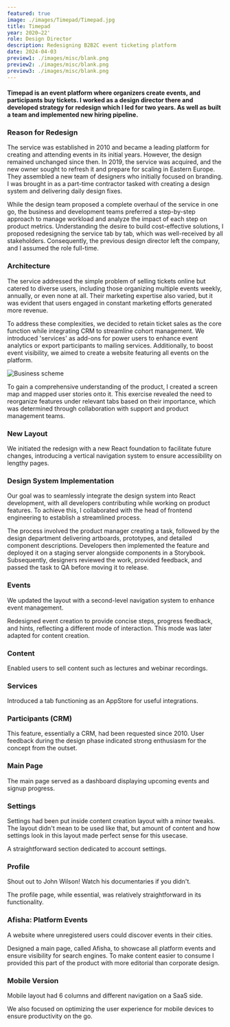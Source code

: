 ```yaml
---
featured: true
image: ./images/Timepad/Timepad.jpg
title: Timepad
year: 2020—22'
role: Design Director
description: Redesigning B2B2C event ticketing platform
date: 2024-04-03
preview1: ./images/misc/blank.png
preview2: ./images/misc/blank.png
preview3: ./images/misc/blank.png
---
```





#### <span class="text-gray-700">Timepad is an event platform where organizers create events, and participants buy tickets.</span> I worked as a design director there and developed strategy for redesign which I led for two years. As well as built a team and implemented new hiring pipeline.

### Reason for Redesign

The service was established in 2010 and became a leading platform for creating and attending events in its initial years. However, the design remained unchanged since then. In 2019, the service was acquired, and the new owner sought to refresh it and prepare for scaling in Eastern Europe. They assembled a new team of designers who initially focused on branding. I was brought in as a part-time contractor tasked with creating a design system and delivering daily design fixes.

While the design team proposed a complete overhaul of the service in one go, the business and development teams preferred a step-by-step approach to manage workload and analyze the impact of each step on product metrics. Understanding the desire to build cost-effective solutions, I proposed redesigning the service tab by tab, which was well-received by all stakeholders. Consequently, the previous design director left the company, and I assumed the role full-time.

### Architecture

The service addressed the simple problem of selling tickets online but catered to diverse users, including those organizing multiple events weekly, annually, or even none at all. Their marketing expertise also varied, but it was evident that users engaged in constant marketing efforts generated more revenue.

To address these complexities, we decided to retain ticket sales as the core function while integrating CRM to streamline cohort management. We introduced 'services' as add-ons for power users to enhance event analytics or export participants to mailing services. Additionally, to boost event visibility, we aimed to create a website featuring all events on the platform.

![Business scheme](./images/Timepad/Scheme.png)

To gain a comprehensive understanding of the product, I created a screen map and mapped user stories onto it. This exercise revealed the need to reorganize features under relevant tabs based on their importance, which was determined through collaboration with support and product management teams.

<SingleImage alt="Architecture" src={Architecture} customClass="" caption='Screen map was made together with a product manager who was in charge of redesign. It came out as a useful exercise to get a common ground and guarantee a fruitful collaboration. Making a table was another useful exercise on my request to present it to CEO. It helped to shape backlog drastically.'/>

### New Layout

<SingleVideo src={Navigation} customClass="" caption='Desktop first, 12 column, responsive layout that could accomodate expanded and hidden navigation.'/>

We initiated the redesign with a new React foundation to facilitate future changes, introducing a vertical navigation system to ensure accessibility on lengthy pages.

### Design System Implementation

<ImageVideo customClass="borders" lsrc={SystemImg} lalt="Figma file with all the components" rsrc={SystemVid} caption='Design system components were carefully assembled and described in Figma, before being developed.'/>

Our goal was to seamlessly integrate the design system into React development, with all developers contributing while working on product features. To achieve this, I collaborated with the head of frontend engineering to establish a streamlined process.

<SingleVideo customClass="borders" src={Storybook} caption='Every developed component was displayed in storybook in a similar order as in Figma, to make navigation easy.'/>

The process involved the product manager creating a task, followed by the design department delivering artboards, prototypes, and detailed component descriptions. Developers then implemented the feature and deployed it on a staging server alongside components in a Storybook. Subsequently, designers reviewed the work, provided feedback, and passed the task to QA before moving it to release.

### Events

<SingleVideo customClass="borders" src={Event} caption='Event page has dashboard and dedicated tab for every data point if the user needs details.'/>

We updated the layout with a second-level navigation system to enhance event management.

<SingleVideo customClass="borders" src={CreateEvent} caption='Event creation layout has 12 colums but different element distribution to accomodate steps, forms and helpers along with progress bars.'/>

Redesigned event creation to provide concise steps, progress feedback, and hints, reflecting a different mode of interaction. This mode was later adapted for content creation.

### Content

<SingleVideo customClass="borders" src={Contentt} caption='In content creation mode we reused event page layout and event creation layout.'/>

Enabled users to sell content such as lectures and webinar recordings.

### Services

<SingleVideo customClass="borders" src={Services} caption='Relatively simple tabs had a solid foundation with our layouts and its appearance was familiar for users'/>

Introduced a tab functioning as an AppStore for useful integrations.

### Participants (CRM)

<SingleVideo customClass="borders" src={CRM} caption='Participants page served as visual interface for user database. Filtering and sorting doesn the same as database queries. And everything can be saved as a filtered view.'/>

This feature, essentially a CRM, had been requested since 2010. User feedback during the design phase indicated strong enthusiasm for the concept from the outset.

### Main Page

<SingleImage customClass="borders" alt="Timepad main page" src={MainPage} caption='Main page had everything we had already designed at this point, just in a right order to read.'/>

The main page served as a dashboard displaying upcoming events and signup progress.

### Settings

<SingleVideo customClass="borders" src={Settings} caption=''/>
<figcaption>Settings had been put inside content creation layout with a minor tweaks. The layout didn't mean to be used like that, but amount of content and how settings look in this layout made perfect sense for this usecase.</figcaption>

A straightforward section dedicated to account settings.

### Profile

<SingleImage customClass="borders" alt="Profile page" src={Profile}/>
<figcaption>Shout out to John Wilson! Watch his documentaries if you didn't.</figcaption>

The profile page, while essential, was relatively straightforward in its functionality.

### Afisha: Platform Events

<SingleVideo customClass="borders" src={Afisha}/>
<figcaption>A website where unregistered users could discover events in their cities.</figcaption>

Designed a main page, called Afisha, to showcase all platform events and ensure visibility for search engines. To make content easier to consume I provided this part of the product with more editorial than corporate design.

### Mobile Version

<DoubleVideo customClass="borders" lsrc={MobileProduct} rsrc={MobileAfisha}/>
<figcaption>Mobile layout had 6 columns and different navigation on a SaaS side.</figcaption>

We also focused on optimizing the user experience for mobile devices to ensure productivity on the go.
